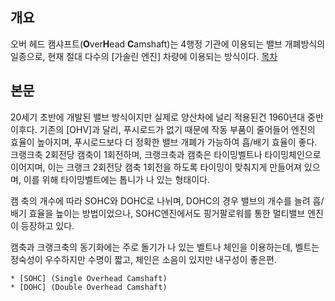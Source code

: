== 개요 ==
오버 헤드 캠샤프트('''O'''ver'''H'''ead '''C'''amshaft)는 4행정 기관에 이용되는 밸브 개폐방식의 일종으로, 현재 절대 다수의 [가솔린 엔진] 차량에 이용되는 방식이다.
[[목차]]
== 본문 ==
20세기 초반에 개발된 밸브 방식이지만 실제로 양산차에 널리 적용된건 1960년대 중반 이후다. 기존의 [OHV]과 달리, 푸시로드가 없기 때문에 작동 부품이 줄어들어 엔진의 효율이 높아지며, 푸시로드보다 더 정확한 밸브 개폐가 가능하여 흡/배기 효율이 좋다. 크랭크축 2회전당 캠축이 1회전하며, 크랭크축과 캠축은 타이밍벨트나 타이밍체인으로 이어지며, 이는 크랭크 2회전당 캠축 1회전을 하도록 타이밍이 맞춰지게 만들어져 있으며, 이를 위해 타이밍벨트에는 톱니가 나 있는 형태이다.

캠 축의 개수에 따라 SOHC와 DOHC로 나뉘며, DOHC의 경우 밸브의 개수를 늘려 흡/배기 효율을 높이는 방법이었으나, SOHC엔진에서도 핑거팔로워를 통한 멀티밸브 엔진이 등장하고 있다.

캠축과 크랭크축의 동기화에는 주로 돌기가 나 있는 벨트나 체인을 이용하는데, 벨트는 정숙성이 우수하지만 수명이 짧고, 체인은 소음이 있지만 내구성이 좋은편.

 * [SOHC] (Single Overhead Camshaft)
 * [DOHC] (Double Overhead Camshaft)
